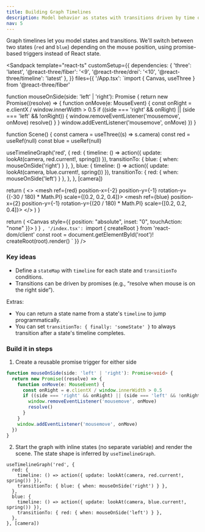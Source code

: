 ```yaml
---
title: Building Graph Timelines
description: Model behavior as states with transitions driven by time or conditions.
nav: 5
---
```


Graph timelines let you model states and transitions. We'll switch between two states (`red` and `blue`) depending on the mouse position, using promise-based triggers instead of React state.

<Sandpack
  template="react-ts"
  customSetup={{
    dependencies: {
      'three': 'latest',
      '@react-three/fiber': '<9',
      '@react-three/drei': '<10',
      '@react-three/timeline': 'latest'
    },
  }}
  files={{
    '/App.tsx': `import { Canvas, useThree } from '@react-three/fiber'

function mouseOnSide(side: 'left' | 'right'): Promise<void> {
  return new Promise((resolve) => {
    function onMove(e: MouseEvent) {
      const onRight = e.clientX / window.innerWidth > 0.5
      if ((side === 'right' && onRight) || (side === 'left' && !onRight)) {
        window.removeEventListener('mousemove', onMove)
        resolve()
      }
    }
    window.addEventListener('mousemove', onMove)
  })
}

function Scene() {
  const camera = useThree((s) => s.camera)
  const red = useRef<Mesh>(null)
  const blue = useRef<Mesh>(null)

  useTimelineGraph('red', {
    red: {
      timeline: () => action({ update: lookAt(camera, red.current!, spring()) }),
      transitionTo: { blue: { when: mouseOnSide('right') } },
    },
    blue: {
      timeline: () => action({ update: lookAt(camera, blue.current!, spring()) }),
      transitionTo: { red: { when: mouseOnSide('left') } },
    },
  }, [camera])

  return (
    <>
      <mesh ref={red} position-x={-2} position-y={-1} rotation-y={(-30 / 180) * Math.PI} scale={[0.2, 0.2, 0.4]}>
        <sphereGeometry />
        <meshPhysicalMaterial emissive="red" emissiveIntensity={1.5} color="red" />
      </mesh>
      <mesh ref={blue} position-x={2} position-y={-1} rotation-y={(20 / 180) * Math.PI} scale={[0.2, 0.2, 0.4]}>
        <sphereGeometry />
        <meshPhysicalMaterial emissive="blue" emissiveIntensity={5} color="blue" />
      </mesh>
      <ambientLight intensity={0.5} />
      <directionalLight position={[3,3,3]} intensity={1} />
    </>
  )
}

  return (
    <Canvas style={{ position: "absolute", inset: "0", touchAction: "none" }}>
      <Scene />
    </Canvas>
  )
}
`,
    '/index.tsx': `import { createRoot } from 'react-dom/client'
const root = document.getElementById('root')!
createRoot(root).render(<App />)
`
  }}
/>

### Key ideas

- Define a `stateMap` with `timeline` for each state and `transitionTo` conditions.
- Transitions can be driven by promises (e.g., “resolve when mouse is on the right side”).

Extras:
- You can return a state name from a state's `timeline` to jump programmatically.
- You can set `transitionTo: { finally: 'someState' }` to always transition after a state's timeline completes.

### Build it in steps

1) Create a reusable promise trigger for either side

```ts
function mouseOnSide(side: 'left' | 'right'): Promise<void> {
  return new Promise((resolve) => {
    function onMove(e: MouseEvent) {
      const onRight = e.clientX / window.innerWidth > 0.5
      if ((side === 'right' && onRight) || (side === 'left' && !onRight)) {
        window.removeEventListener('mousemove', onMove)
        resolve()
      }
    }
    window.addEventListener('mousemove', onMove)
  })
}
```

2) Start the graph with inline states (no separate variable) and render the scene. The state shape is inferred by `useTimelineGraph`.

```tsx
useTimelineGraph('red', {
  red: {
    timeline: () => action({ update: lookAt(camera, red.current!, spring()) }),
    transitionTo: { blue: { when: mouseOnSide('right') } },
  },
  blue: {
    timeline: () => action({ update: lookAt(camera, blue.current!, spring()) }),
    transitionTo: { red: { when: mouseOnSide('left') } },
  },
}, [camera])
```

 